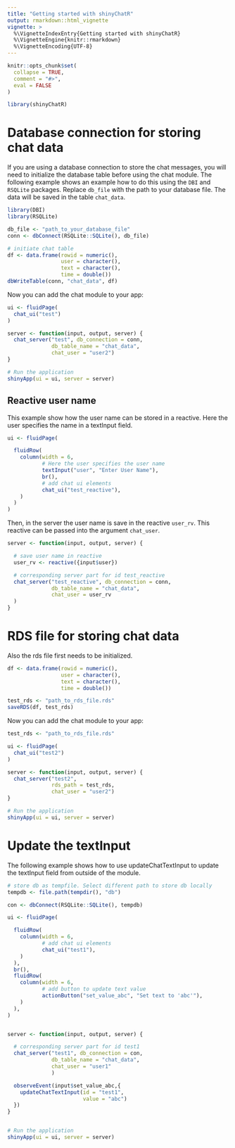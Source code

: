 ```yaml
---
title: "Getting started with shinyChatR"
output: rmarkdown::html_vignette
vignette: >
  %\VignetteIndexEntry{Getting started with shinyChatR}
  %\VignetteEngine{knitr::rmarkdown}
  %\VignetteEncoding{UTF-8}
---
```


```r
knitr::opts_chunk$set(
  collapse = TRUE,
  comment = "#>",
  eval = FALSE
)
```

```r
library(shinyChatR)
```

# Database connection for storing chat data

If you are using a database connection to store the chat messages, you will need to initialize the database table before using the chat module. The following example shows an example how to do this using the `DBI` and `RSQLite` packages. Replace `db_file` with the path to your database file. The data will be saved in the table `chat_data`. 

```r
library(DBI)
library(RSQLite)

db_file <- "path_to_your_database_file"
conn <- dbConnect(RSQLite::SQLite(), db_file)

# initiate chat table
df <- data.frame(rowid = numeric(),
                 user = character(),
                 text = character(),
                 time = double())
dbWriteTable(conn, "chat_data", df)
```

Now you can add the chat module to your app:

```r
ui <- fluidPage(
  chat_ui("test")
)

server <- function(input, output, server) {
  chat_server("test", db_connection = conn,
              db_table_name = "chat_data",
              chat_user = "user2")
}

# Run the application
shinyApp(ui = ui, server = server)
```

## Reactive user name

This example show how the user name can be stored in a reactive. Here the user specifies the name in a textInput field. 
```r
ui <- fluidPage(

  fluidRow(
    column(width = 6,
           # Here the user specifies the user name
           textInput("user", "Enter User Name"),
           br(),
           # add chat ui elements
           chat_ui("test_reactive"),
    )
  )
)
```

Then, in the server the user name is save in the reactive `user_rv`. This reactive can be passed into the argument `chat_user`.
```r
server <- function(input, output, server) {

  # save user name in reactive
  user_rv <- reactive({input$user})

  # corresponding server part for id test_reactive
  chat_server("test_reactive", db_connection = conn,
              db_table_name = "chat_data",
              chat_user = user_rv
  )
}
```


# RDS file for storing chat data

Also the rds file first needs to be initialized.

```r
df <- data.frame(rowid = numeric(),
                 user = character(),
                 text = character(),
                 time = double())

test_rds <- "path_to_rds_file.rds"
saveRDS(df, test_rds)
```

Now you can add the chat module to your app:

```r
test_rds <- "path_to_rds_file.rds"

ui <- fluidPage(
  chat_ui("test2")
)

server <- function(input, output, server) {
  chat_server("test2", 
              rds_path = test_rds,
              chat_user = "user2")
}

# Run the application
shinyApp(ui = ui, server = server)
```

# Update the textInput

The following example shows how to use updateChatTextInput to update the textInput field from outside of the module. 

```r
# store db as tempfile. Select different path to store db locally
tempdb <- file.path(tempdir(), "db")

con <- dbConnect(RSQLite::SQLite(), tempdb)

ui <- fluidPage(

  fluidRow(
    column(width = 6,
           # add chat ui elements
           chat_ui("test1"),
    )
  ),
  br(),
  fluidRow(
    column(width = 6,
           # add button to update text value
           actionButton("set_value_abc", "Set text to 'abc'"),
    )
  ),
)


server <- function(input, output, server) {

  # corresponding server part for id test1
  chat_server("test1", db_connection = con,
              db_table_name = "chat_data",
              chat_user = "user1"
              )

  observeEvent(input$set_value_abc,{
    updateChatTextInput(id = "test1",
                        value = "abc")
  })
}


# Run the application
shinyApp(ui = ui, server = server)
```

